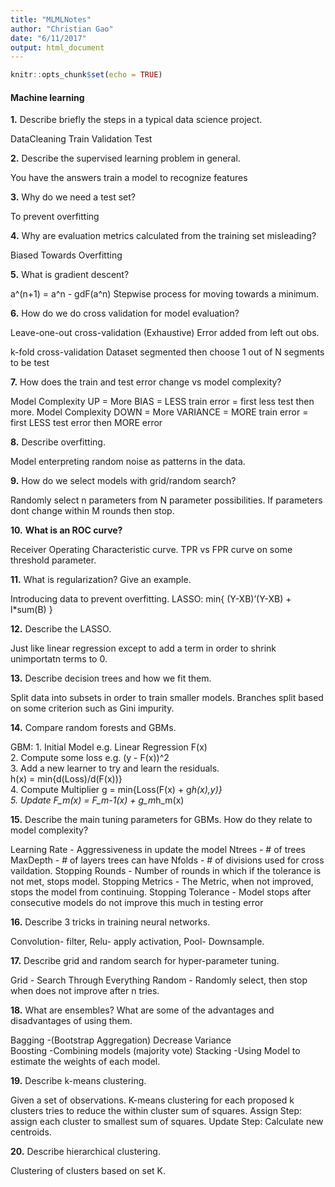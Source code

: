 ```yaml
---
title: "MLMLNotes"
author: "Christian Gao"
date: "6/11/2017"
output: html_document
---
```


```r
knitr::opts_chunk$set(echo = TRUE)
```

#### Machine learning

**1.** Describe briefly the steps in a typical data science project.

DataCleaning Train Validation Test 

**2.** Describe the supervised learning problem in general.

You have the answers train a model to recognize features

**3.** Why do we need a test set? 

To prevent overfitting

**4.** Why are evaluation metrics calculated from the training set misleading?

Biased Towards Overfitting

**5.** What is gradient descent?

a^(n+1) = a^n - gdF(a^n)
Stepwise process for moving towards a minimum.

**6.** How do we do cross validation for model evaluation?

Leave-one-out cross-validation (Exhaustive)
Error added from left out obs.

k-fold cross-validation
Dataset segmented then choose 1 out of N segments to be test

**7.** How does the train and test error change vs model complexity?

Model Complexity UP = More BIAS = LESS train error = first less test then more.
Model Complexity DOWN = More VARIANCE = MORE train error = first LESS test error then MORE error

**8.** Describe overfitting.

Model enterpreting random noise as patterns in the data.

**9.** How do we select models with grid/random search?

Randomly select n parameters from N parameter possibilities. If parameters dont change within M rounds then stop.

**10.** **What is an ROC curve?**

Receiver Operating Characteristic curve. TPR vs FPR curve on some threshold parameter.

**11.** What is regularization? Give an example.

Introducing data to prevent overfitting. 
LASSO: min{ (Y-XB)'(Y-XB) + l*sum(B) }

**12.** Describe the LASSO.

Just like linear regression except to add a term in order to shrink unimportatn terms  to 0.

**13.** Describe decision trees and how we fit them.

Split data into subsets in order to train smaller models. Branches split based on some criterion such as Gini impurity. 

**14.** Compare random forests and GBMs.

GBM:
1. Initial Model e.g. Linear Regression F(x)  
2. Compute some loss e.g. (y - F(x))^2  
3. Add a new learner to try and learn the residuals.  
h(x) = min{d(Loss)/d(F(x))}  
4. Compute Multiplier g = min{Loss(F(x) + g*h(x),y)}  
5. Update F\_m(x) = F\_m-1(x) + g\_m*h_m(x)  

**15.** Describe the main tuning parameters for GBMs. How do they relate to model complexity?

Learning Rate      - Aggressiveness in update the model
Ntrees             - # of trees
MaxDepth           - # of layers trees can have
Nfolds             - # of divisions used for cross vaildation.
Stopping Rounds    - Number of rounds in which if the tolerance is not met, stops model.
Stopping Metrics   - The Metric, when not improved, stops the model from continuing.
Stopping Tolerance - Model stops after consecutive models do not improve this much in testing error

**16.** Describe 3 tricks in training neural networks. 

Convolution- filter, Relu- apply activation, Pool- Downsample.

**17.** Describe grid and random search for hyper-parameter tuning.

Grid   - Search Through Everything
Random - Randomly select, then stop when does not improve after n tries.

**18.** What are ensembles? What are some of the advantages and disadvantages of using them.

Bagging  -(Bootstrap Aggregation) Decrease Variance  
Boosting -Combining models (majority vote) 
Stacking -Using Model to estimate the weights of each model.

**19.** Describe k-means clustering.

Given a set of observations. K-means clustering for each proposed k clusters tries to reduce the within cluster sum of squares.
Assign Step: assign each cluster to smallest sum of squares.
Update Step: Calculate new centroids.

**20.** Describe hierarchical clustering.

Clustering of clusters based on set K.

